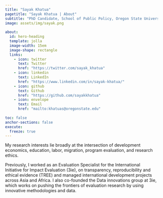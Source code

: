 ```yaml
---
title: "Sayak Khatua"
pagetitle: "Sayak Khatua | About"
subtitle: "PhD Candidate, School of Public Policy, Oregon State University "
image: assets/img/sayak.png
    
about:
  id: hero-heading
  template: jolla
  image-width: 15em
  image-shape: rectangle
  links:
    - icon: twitter
      text: Twitter
      href: "https://twitter.com/sayak_khatua"
    - icon: linkedin
      text: LinkedIn
      href: "https://www.linkedin.com/in/sayak-khatua/"
    - icon: github
      text: Github
      href: "https://github.com/sayakkhatua"
    - icon: envelope
      text: Email
      href: "mailto:khatuas@oregonstate.edu"
    
toc: false
anchor-sections: false
execute: 
  freeze: true
---
```


My research interests lie broadly at the intersection of development economics, education, labor, migration, program evaluation, and research ethics.

Previously, I worked as an Evaluation Specialist for the International Initiative for Impact Evaluation (3ie), on transparency, reproducibility and ethical evidence (TREE) and managed international development projects across Asia and Africa. I also co-founded the Data innovations group at 3ie, which works on pushing the frontiers of evaluation research by using innovative methodologies and data.

